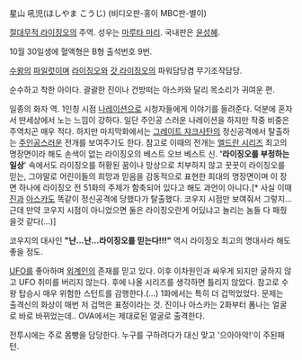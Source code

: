 星山 吼児(ほしやま こうじ)
(비디오판-홍이 MBC판-별이)

[[절대무적 라이징오]]의 주역. 성우는 [[마루타 마리]]. 국내판은 [[윤성혜]].

10월 30일생에 혈액형은 B형 출석번호 9번.

[[수왕]]의 [[파일럿]]이며 [[라이징오]]와 [[갓 라이징오]]의 파워담당겸 무기조작담당.

순수하고 착한 아이다. 괄괄한 진이나 건방떠는 아스카와 달리 목소리가 귀여운 편.

일종의 화자 역. 1인칭 시점 [[나레이션]]으로 시청자들에게 이야기를 들려준다. 덕분에 혼자서 딴세상에서 노는 느낌이 강하다. 일단 주인공 스러운 나레이션을 하지만 작중 비중은 주역치곤 매우 적다. 하지만 마지막화에서는 [[그레이트 쟈크사탄]]의 정신공격에서 탈출하는 [[주인공]]스러운 전개를 보여주기도 한다. 참고로 이때의 전개는 [[엘드란 시리즈]] 최고의 명장면이라 해도 손색이 없는 라이징오의 베스트 오브 베스트 신. ''''라이징오를 부정하는 일상'''' 속에서도 라이징오를 허황된 꿈이나 망상으로 치부하지 않고 꿋꿋이 라이징오를 믿는, 그야말로 어린이들의 희망과 믿음을 감동적으로 표현한 희대의 명장면이며 이 장면 하나에 라이징오 전 51화의 주제가 함축되어 있다고 해도 과언이 아니다.[* 사실 이때 [[진]]과 [[아스카]]도 똑같이 정신공격에 당했다가 탈출했다. 코우지 시점만 보여줘서 그렇지... 근데 만약 코우지 시점이 아니었으면 둘은 라이징오란게 어딨냐고 놀리는 놈들 다 패줬을것 같다(...)]

코우지의 대사인 '''"난…난…라이징오를 믿는다!!!"''' 역시 라이징오 최고의 명대사라 해도 좋을 정도.

[[UFO]]를 좋아하며 [[외계인]]의 존재를 믿고 있다. 이후 이차원인과 싸우게 되지만 굴하지 않고 UFO 취미를 버리지 않는다. 후에 나올 시리즈를 생각하면 틀리지 않았다. 참고로 수왕 탑승시 매우 위험한 스턴트를 감행한다.(...) 1화에서는 특히 더 겁먹었었다. 문제는 출격신의 화상이 매번 저 겁먹은 표정이라는 것. 진이나 아스카는 2화부터 폼나는 얼굴로 바로 바뀌었는데.. OVA에서는 제대로된 얼굴로 출격한다.

전투시에는 주로 몸빵을 담당한다. 누구를 구하려다가 대신 맞고 '으아아악!'이 주된패턴.
